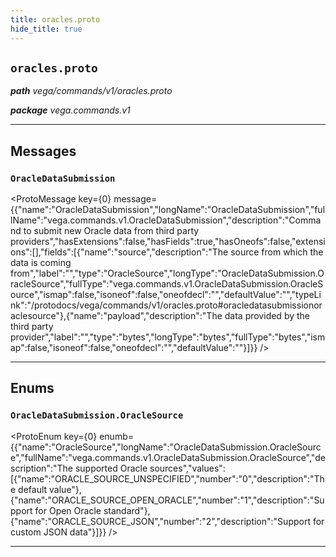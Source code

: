 ```yaml
---
title: oracles.proto
hide_title: true
---
```



## `oracles.proto`
_**path** vega/commands/v1/oracles.proto_

_**package** vega.commands.v1_



---

## Messages


### `OracleDataSubmission`
<ProtoMessage key={0} message={{"name":"OracleDataSubmission","longName":"OracleDataSubmission","fullName":"vega.commands.v1.OracleDataSubmission","description":"Command to submit new Oracle data from third party providers","hasExtensions":false,"hasFields":true,"hasOneofs":false,"extensions":[],"fields":[{"name":"source","description":"The source from which the data is coming from","label":"","type":"OracleSource","longType":"OracleDataSubmission.OracleSource","fullType":"vega.commands.v1.OracleDataSubmission.OracleSource","ismap":false,"isoneof":false,"oneofdecl":"","defaultValue":"","typeLink":"/protodocs/vega/commands/v1/oracles.proto#oracledatasubmissionoraclesource"},{"name":"payload","description":"The data provided by the third party provider","label":"","type":"bytes","longType":"bytes","fullType":"bytes","ismap":false,"isoneof":false,"oneofdecl":"","defaultValue":""}]}} />

---
## Enums


### `OracleDataSubmission.OracleSource`
<ProtoEnum key={0} enumb={{"name":"OracleSource","longName":"OracleDataSubmission.OracleSource","fullName":"vega.commands.v1.OracleDataSubmission.OracleSource","description":"The supported Oracle sources","values":[{"name":"ORACLE_SOURCE_UNSPECIFIED","number":"0","description":"The default value"},{"name":"ORACLE_SOURCE_OPEN_ORACLE","number":"1","description":"Support for Open Oracle standard"},{"name":"ORACLE_SOURCE_JSON","number":"2","description":"Support for custom JSON data"}]}} />

---


  
